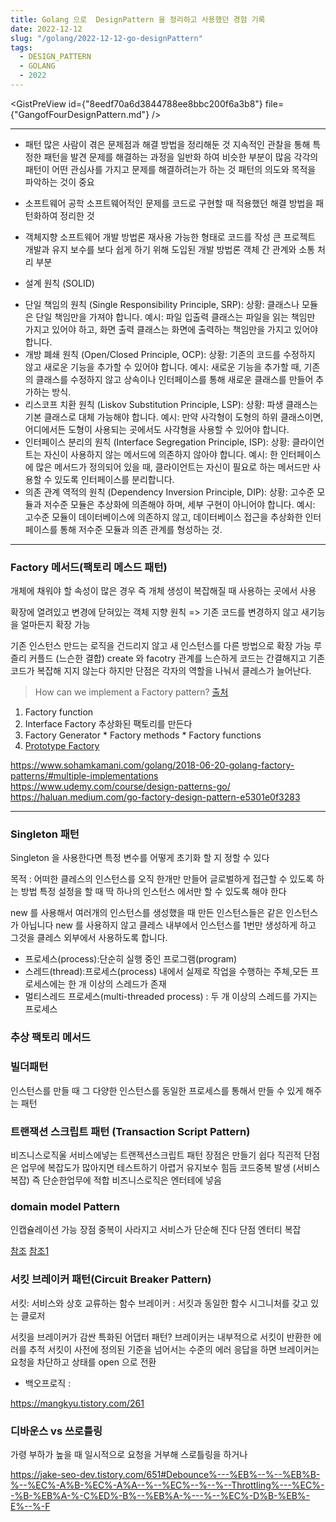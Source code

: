 ```yaml
---
title: Golang 으로  DesignPattern 을 정리하고 사용했던 경험 기록
date: 2022-12-12
slug: "/golang/2022-12-12-go-designPattern"
tags:
  - DESIGN_PATTERN
  - GOLANG
  - 2022
---
```


<GistPreView
    id={"8eedf70a6d3844788ee8bbc200f6a3b8"}
    file={"GangofFourDesignPattern.md"}
/>

---

* 패턴
많은 사람이 겪은 문제점과 해결 방법을 정리해둔 것
지속적인 관찰을 통해 특정한 패턴을 발견
문제를 해결하는 과정을 일반화 하여 비슷한 부분이 많음
각각의 패턴이 어떤 관심사를 가지고 문제를 해결하려는가 하는 것
패턴의 의도와 목적을 파악하는 것이 중요

* 소프트웨어 공학
소프트웨어적인 문제를 코드로 구현할 때 적용했던 해결 방법을 패턴화하여 정리한 것

* 객체지향
소프트웨어 개발 방법론
재사용 가능한 형태로 코드를 작성
큰 프로젝트 개발과 유지 보수를 보다 쉽게 하기 위해 도입된 개발 방법론
객체 간 관계와 소통 처리 부분

* 설계 원칙 (SOLID)
- 단일 책임의 원칙 (Single Responsibility Principle, SRP):
상황: 클래스나 모듈은 단일 책임만을 가져야 합니다.
예시: 파일 입출력 클래스는 파일을 읽는 책임만 가지고 있어야 하고, 화면 출력 클래스는 화면에 출력하는 책임만을 가지고 있어야 합니다.
- 개방 폐쇄 원칙 (Open/Closed Principle, OCP):
상황: 기존의 코드를 수정하지 않고 새로운 기능을 추가할 수 있어야 합니다.
예시: 새로운 기능을 추가할 때, 기존의 클래스를 수정하지 않고 상속이나 인터페이스를 통해 새로운 클래스를 만들어 추가하는 방식.
- 리스코프 치환 원칙 (Liskov Substitution Principle, LSP):
상황: 파생 클래스는 기본 클래스로 대체 가능해야 합니다.
예시: 만약 사각형이 도형의 하위 클래스이면, 어디에서든 도형이 사용되는 곳에서도 사각형을 사용할 수 있어야 합니다.
- 인터페이스 분리의 원칙 (Interface Segregation Principle, ISP):
상황: 클라이언트는 자신이 사용하지 않는 메서드에 의존하지 않아야 합니다.
예시: 한 인터페이스에 많은 메서드가 정의되어 있을 때, 클라이언트는 자신이 필요로 하는 메서드만 사용할 수 있도록 인터페이스를 분리합니다.
- 의존 관계 역적의 원칙 (Dependency Inversion Principle, DIP):
상황: 고수준 모듈과 저수준 모듈은 추상화에 의존해야 하며, 세부 구현이 아니어야 합니다.
예시: 고수준 모듈이 데이터베이스에 의존하지 않고, 데이터베이스 접근을 추상화한 인터페이스를 통해 저수준 모듈과 의존 관계를 형성하는 것.



---
###  Factory 메서드(팩토리 메스드 패턴)

개체에 채워야 할 속성이 많은 경우
즉 개체 생성이 복잡해질 때 사용하는 곳에서 사용

확장에 열려있고 변경에 닫혀있는 객체 지향 원칙 =>
기존 코드를 변경하지 않고 새기능을 얼마든지 확장 가능

기존 인스턴스 만드는 로직을 건드리지 않고 새 인스턴스를 다른 방법으로 확장 가능
루즐리 커플드 (느슨한 결합) create 와 facotry 관계를 느슨하게
코드는 간결해지고 기존 코드가 복잡해 지지 않는다
하지만
단점은 각자의 역할을 나눠서 클레스가 늘어난다.

> How can we implement a Factory pattern?  [출처](https://devcharmander.medium.com/design-patterns-in-golang-factory-6164c4e0b43f)
1. Factory function
2. Interface Factory 추상화된 팩토리를 만든다
3. Factory Generator
        * Factory methods
        * Factory functions
4. [Prototype Factory](https://devcharmander.medium.com/design-pattern-in-golang-prototype-e864522e4eeb)

https://www.sohamkamani.com/golang/2018-06-20-golang-factory-patterns/#multiple-implementations
https://www.udemy.com/course/design-patterns-go/
https://haluan.medium.com/go-factory-design-pattern-e5301e0f3283

---
### Singleton 패턴
Singleton 을 사용한다면
특정 변수를 어떻게 초기화 할 지 정할 수 있다

목적 : 어떠한 클레스의 인스턴스를 오직 한개만 만들어 글로벌하게 접근할 수 있도록 하는 방법
특정 설정을 할 때 딱 하나의 인스턴스 에서만 할 수 있도록 해야 한다

new 를 사용해서 여러개의 인스턴스를 생성했을 때
만든 인스턴스들은 같은 인스턴스가 아닙니다
new 를 사용하지 않고 클레스 내부에서 인스턴스를 1번만 생성하게 하고 그것을 클레스 외부에서 사용하도록 합니다.

* 프로세스(process):단순히 실행 중인 프로그램(program)
* 스레드(thread):프로세스(process) 내에서 실제로 작업을 수행하는 주체,모든 프로세스에는 한 개 이상의 스레드가 존재
* 멀티스레드 프로세스(multi-threaded process) :  두 개 이상의 스레드를 가지는 프로세스

### 추상 팩토리 메서드

### 빌더패턴
인스턴스를 만들 때 그 다양한 인스턴스를 동일한 프로세스를 통해서 만들 수 있게 해주는 패턴

### 트랜잭션 스크립트 패턴 (Transaction Script Pattern)

비즈니스로직울 서비스에넣는
트랜젝션스크립트 패턴
장점은 만들기 쉽다 직괸적
단점은 업무에 복잡도가 많아지면 테스트하기 아렵거 유지보수 힘듬
코드중복 발생 (서비스 복잡)
즉 단순한업무에 적합
비즈니스로직은 엔터테에 넣음


### domain model Pattern

인캡슐레이션 가능
장점 중복이 사라지고
서비스가 단순해 진다
단점 엔터티 복잡


[참조](https://javacan.tistory.com/entry/94)
[참조1](https:/.naver.com/PostView.nhn?blogId=good_ray&logNo=222267722516)


### 서킷 브레이커 패턴(Circuit Breaker Pattern)

서킷: 서비스와 상호 교류하는 함수
브레이커 : 서킷과 동일한 함수 시그니처를 갖고 있는 클로저

서킷을 브레이커가 감싼 특화된 어댑터 패턴?
브레이커는 내부적으로 서킷이 반환한 에러를 추적
서킷이 사전에 정의된 기준을 넘어서는 수준의 에러 응답을 하면 브레이커는 요청을 차단하고
상태를 open 으로 전환
- 백오프로직 :

https://mangkyu.tistory.com/261

###  디바운스 vs 쓰로틀링
가령 부하가 높을 때 일시적으로 요청을 거부해 스로틀링을 하거나

https://jake-seo-dev.tistory.com/651#Debounce%---%EB%--%--%EB%B-%--%EC%-A%B-%EC%-A%A--%--%EC%--%--%--Throttling%---%EC%--%B-%EB%A-%-C%ED%-B%--%EB%A-%---%--%EC%-D%B-%EB%-E%--%-F

